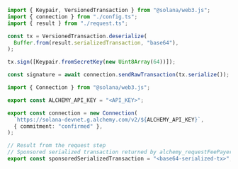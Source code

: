 <CodeBlocks>

```ts twoslash title="example.ts"
import { Keypair, VersionedTransaction } from "@solana/web3.js";
import { connection } from "./config.ts";
import { result } from "./request.ts";

const tx = VersionedTransaction.deserialize(
  Buffer.from(result.serializedTransaction, "base64"),
);

tx.sign([Keypair.fromSecretKey(new Uint8Array(64))]);

const signature = await connection.sendRawTransaction(tx.serialize());
```

```ts twoslash title="config.ts"
import { Connection } from "@solana/web3.js";

export const ALCHEMY_API_KEY = "<API_KEY>";

export const connection = new Connection(
  `https://solana-devnet.g.alchemy.com/v2/${ALCHEMY_API_KEY}`,
  { commitment: "confirmed" },
);
```

```ts twoslash title="request.ts"
// Result from the request step
// Sponsored serialized transaction returned by alchemy_requestFeePayer
export const sponsoredSerializedTransaction = "<base64-serialized-tx>";
```

</CodeBlocks>
